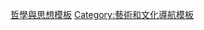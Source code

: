 {{template category
|type = navbox
|description = 
|help = '''請勿直接將導航模板加入本分類中，請使用本分類下的各個次分類。''' 
}}

[[Category:哲學與思想模板|]]
[[Category:藝術和文化導航模板|Category:藝術和文化導航模板]]